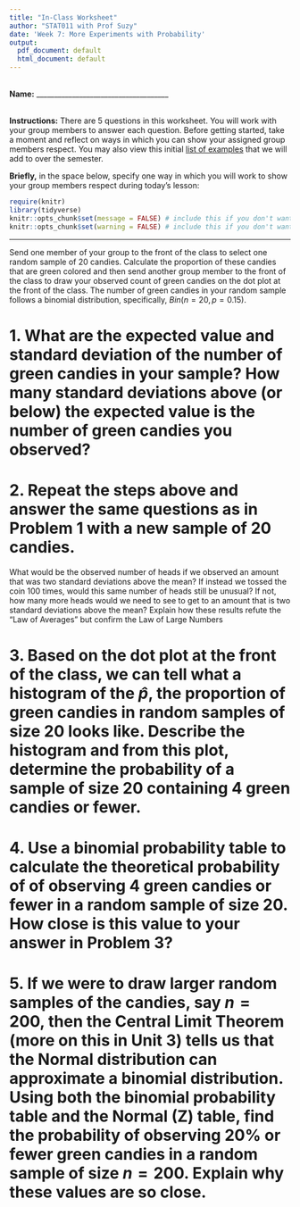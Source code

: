 ```yaml
---
title: "In-Class Worksheet"
author: "STAT011 with Prof Suzy"
date: 'Week 7: More Experiments with Probability'
output:
  pdf_document: default
  html_document: default
---
```

<br>
**Name:** _____________________________________

<br>
**Instructions:** There are 5 questions in this worksheet. You will work with your group members to answer each question. Before getting started, take a moment and reflect on ways in which you can show your assigned group members respect. You may also view this initial [list of examples](https://docs.google.com/document/d/1emP8SiS2IO-_blKdVmVp-CJTr0NLlKG4vzMnphH-P7E/edit?usp=sharing) that we will add to over the semester.

**Briefly,** in the space below, specify one way in which you will work to show your group members respect during today's lesson:
\vspace{1cm}

```r
require(knitr)
library(tidyverse)
knitr::opts_chunk$set(message = FALSE) # include this if you don't want markdown to knit messages
knitr::opts_chunk$set(warning = FALSE) # include this if you don't want markdown to knit warnings
```

***

Send one member of your group to the front of the class to select one random sample of $20$ candies. Calculate the proportion of these candies that are green colored and then send another group member to the front of the class to draw your observed count of green candies on the dot plot at the front of the class. The number of green candies in your random sample follows a binomial distribution, specifically, $Bin(n=20,p=0.15)$. 


# 1.  What are the expected value and standard deviation of the number of green candies in your sample? How many standard deviations above (or below) the expected value is the number of green candies you observed?

\vspace{3cm}

# 2. Repeat the steps above and answer the same questions as in Problem 1 with a new sample of $20$ candies.  

What would be the observed number of heads if we observed an amount that was two standard deviations above the mean? If instead we tossed the coin $100$ times, would this same number of heads still be unusual? If not, how many more heads would we need to see to get to an amount that is two standard deviations above the mean? Explain how these results refute the “Law of Averages” but confirm the Law of Large Numbers

\vspace{3cm}


# 3. Based on the dot plot at the front of the class, we can tell what a histogram of the $\hat{p}$, the proportion of green candies in random samples of size 20 looks like. Describe the histogram and from this plot, determine the probability of a sample of size $20$ containing $4$ green candies or fewer.


\vspace{3cm}


# 4. Use a binomial probability table to calculate the theoretical probability of of observing $4$ green candies or fewer in a random sample of size $20$. How close is this value to your answer in Problem 3? 

\vspace{3cm}


# 5. If we were to draw larger random samples of the candies, say $n=200$, then the Central Limit Theorem (more on this in Unit 3) tells us that the Normal distribution can approximate a binomial distribution. Using both the binomial probability table and the Normal (Z) table, find the probability of observing $20\%$ or fewer green candies in a random sample of size $n=200$. Explain why these values are so close. 

\vspace{3cm}



